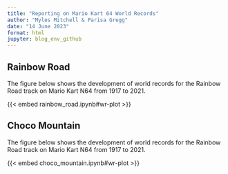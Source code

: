 ```yaml
---
title: "Reporting on Mario Kart 64 World Records"
author: "Myles Mitchell & Parisa Gregg"
date: "14 June 2023"
format: html
jupyter: blog_env_github
---
```


## Rainbow Road

The figure below shows the development of world records for the Rainbow Road track on Mario Kart N64 from 1917 to 2021. 

{{< embed rainbow_road.ipynb#wr-plot >}}


## Choco Mountain

The figure below shows the development of world records for the Rainbow Road track on Mario Kart N64 from 1917 to 2021.

{{< embed choco_mountain.ipynb#wr-plot >}}